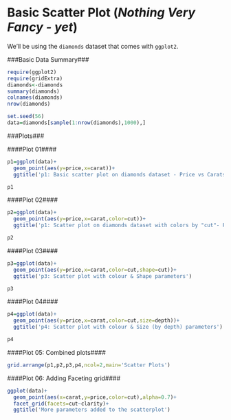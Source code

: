 Basic Scatter Plot (*Nothing Very Fancy - yet*)
===============================================

We'll be using the `diamonds` dataset that comes with `ggplot2`.

###Basic Data Summary###
```r

require(ggplot2)
require(gridExtra)
diamonds<-diamonds
summary(diamonds)
colnames(diamonds)
nrow(diamonds)

set.seed(56)
data=diamonds[sample(1:nrow(diamonds),1000),]
```


###Plots###

####Plot 01####

```r

p1=ggplot(data)+
  geom_point(aes(y=price,x=carat))+
  ggtitle('p1: Basic scatter plot on diamonds dataset - Price vs Carats')

p1

```

####Plot 02####

```r

p2=ggplot(data)+
  geom_point(aes(y=price,x=carat,color=cut))+
  ggtitle('p1: Scatter plot on diamonds dataset with colors by "cut"- Price vs Carats')

p2

```

####Plot 03####

```r
p3=ggplot(data)+
  geom_point(aes(y=price,x=carat,color=cut,shape=cut))+
  ggtitle('p3: Scatter plot with colour & Shape parameters')

p3

```

####Plot 04####

```r

p4=ggplot(data)+
  geom_point(aes(y=price,x=carat,color=cut,size=depth))+
  ggtitle('p4: Scatter plot with colour & Size (by depth) parameters')

p4
```

####Plot 05: Combined plots####

```r

grid.arrange(p1,p2,p3,p4,ncol=2,main='Scatter Plots')

```


####Plot 06: Adding Faceting grid####

```r

ggplot(data)+
  geom_point(aes(x=carat,y=price,color=cut),alpha=0.7)+
  facet_grid(facets=cut~clarity)+
  ggtitle('More parameters added to the scatterplot')

```